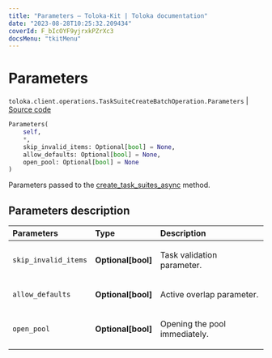 ```yaml
---
title: "Parameters — Toloka-Kit | Toloka documentation"
date: "2023-08-28T10:25:32.209434"
coverId: F_bIcOYF9yjrxkPZrXc3
docsMenu: "tkitMenu"
---
```


# Parameters

`toloka.client.operations.TaskSuiteCreateBatchOperation.Parameters` | [Source code](https://github.com/Toloka/toloka-kit/blob/v1.2.1/src/client/operations.py#L346)

```python
Parameters(
    self,
    *,
    skip_invalid_items: Optional[bool] = None,
    allow_defaults: Optional[bool] = None,
    open_pool: Optional[bool] = None
)
```

Parameters passed to the [create_task_suites_async](/docs/toloka-kit/reference/toloka.client.TolokaClient.create_task_suites_async) method.

## Parameters description

| Parameters | Type | Description |
| :----------| :----| :-----------|
`skip_invalid_items`|**Optional\[bool\]**|<p>Task validation parameter.</p>
`allow_defaults`|**Optional\[bool\]**|<p>Active overlap parameter.</p>
`open_pool`|**Optional\[bool\]**|<p>Opening the pool immediately.</p>